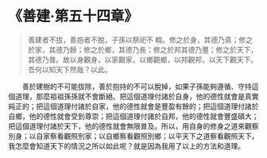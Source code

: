 # 《善建·第五十四章》

> 善建者不拔，善抱者不脫，子孫以祭祀不 輟。修之於身，其德乃真；修之於家，其德乃餘；修之於鄉，其德乃長；修之於邦其德乃豐；修之於天下，其德乃普。故以身觀身，以家觀家，以鄉觀鄉，以邦觀邦，以天下觀天下。吾何以知天下然哉？以此。

&emsp;&emsp;善於建樹的不可能拔除，善於抱持的不可以脫掉，如果子孫能夠遵循、守持這個道理，那麼祖祖孫孫就不會斷絕。把這個道理付諸於自身，他的德性就會是真實純正的；把這個道理付諸於自家，他的德性就會是豐盈有餘的；把這個道理付諸於自鄉，他的德性就會受到尊崇；把這個道理付諸於自邦，他的德性就會豐盛碩大；把這個道理付諸於天下，他的德性就會無限普及。所以，用自身的修身之道來觀察別身；以自家察看觀照別家；以自鄉察看觀照別鄉；以平天下之道察看觀照天下。我怎麼會知道天下的情況之所以如此呢？就是因為我用了以上的方法和道理。
